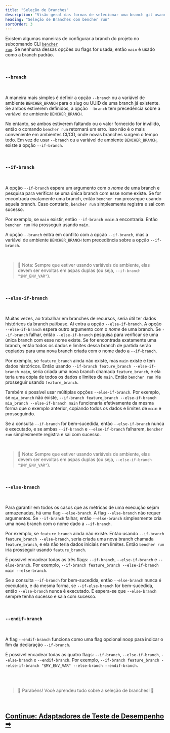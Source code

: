 ```yaml
---
title: "Seleção de Branches"
description: "Visão geral das formas de selecionar uma branch git usando o subcomando CLI bencher run"
heading: "Seleção de Branches com bencher run"
sortOrder: 3
---
```


Existem algumas maneiras de configurar a branch do projeto no subcomando CLI <code><a href="/pt/docs/explanation/bencher-run/">bencher run</a></code>.
Se nenhuma dessas opções ou flags for usada, então `main` é usado como a branch padrão.

<br />

### `--branch`

<br />

A maneira mais simples é definir a opção `--branch` ou a variável de ambiente `BENCHER_BRANCH` para o slug ou UUID de uma branch já existente.
Se ambos estiverem definidos, a opção `--branch` tem precedência sobre a variável de ambiente `BENCHER_BRANCH`.

No entanto, se ambos estiverem faltando ou o valor fornecido for inválido, então o comando `bencher run` retornará um erro.
Isso não é o mais conveniente em ambientes CI/CD, onde novas branches surgem o tempo todo.
Em vez de usar `--branch` ou a variável de ambiente `BENCHER_BRANCH`, existe a opção `--if-branch`.

<br />

### `--if-branch`

<br />

A opção `--if-branch` espera um argumento com o _nome_ de uma branch e pesquisa para verificar se uma única branch com esse nome existe.
Se for encontrada exatamente uma branch, então `bencher run` prossegue usando aquela branch.
Caso contrário, `bencher run` simplesmente registra e sai com sucesso.

Por exemplo, se `main` existir, então `--if-branch main` a encontraria. Então `bencher run` iria prosseguir usando `main`.

A opção `--branch` entra em conflito com a opção `--if-branch`, mas a variável de ambiente `BENCHER_BRANCH` tem precedência sobre a opção `--if-branch`.

<br />

> 🐰 Nota: Sempre que estiver usando variáveis de ambiente, elas devem ser envoltas em aspas duplas (ou seja, `--if-branch "$MY_ENV_VAR"`).

<br />

### `--else-if-branch`

<br />

Muitas vezes, ao trabalhar em branches de recursos, seria útil ter dados históricos da branch pai/base.
Aí entra a opção `--else-if-branch`.
A opção `--else-if-branch` espera outro argumento com o _nome_ de uma branch.
Se `--if-branch` falhar, então `--else-if-branch` pesquisa para verificar se uma única branch com esse nome existe.
Se for encontrada exatamente uma branch, então todos os dados e limites dessa branch de partida serão copiados para uma nova branch criada com o nome dado a `--if-branch`.

Por exemplo, se `feature_branch` ainda não existe, mas `main` existe e tem dados históricos.
Então usando `--if-branch feature_branch --else-if-branch main`, seria criada uma nova branch chamada `feature_branch`,
e ela teria uma cópia de todos os dados e limites de `main`.
Então `bencher run` iria prosseguir usando `feature_branch`.

Também é possível usar múltiplas opções `--else-if-branch`.
Por exemplo, se `mia_branch` não existe, `--if-branch feature_branch --else-if-branch mia_branch --else-if-branch main`
funcionaria efetivamente da mesma forma que o exemplo anterior, copiando todos os dados e limites de `main` e prosseguindo.

Se a consulta `--if-branch` for bem-sucedida, então `--else-if-branch` nunca é executado, e se ambas `--if-branch` e `--else-if-branch` falharem, `bencher run` simplesmente registra e sai com sucesso.

<br />

> 🐰 Nota: Sempre que estiver usando variáveis de ambiente, elas devem ser envoltas em aspas duplas (ou seja, `--else-if-branch "$MY_ENV_VAR"`).

<br />

### `--else-branch`

<br />

Para garantir em todos os casos que as métricas de uma execução sejam armazenadas, há uma flag `--else-branch`.
A flag `--else-branch` não requer argumentos.
Se `--if-branch` falhar, então `--else-branch` simplesmente cria uma nova branch com o nome dado a `--if-branch`.

Por exemplo, se `feature_branch` ainda não existe.
Então usando `--if-branch feature_branch --else-branch`, seria criada uma nova branch chamada `feature_branch`,
e ela não teria dados iniciais nem limites.
Então `bencher run` iria prosseguir usando `feature_branch`.

É possível encadear todas as três flags: `--if-branch`, `--else-if-branch` e `--else-branch`.
Por exemplo, `--if-branch feature_branch --else-if-branch main --else-branch`.

Se a consulta `--if-branch` for bem-sucedida, então `--else-branch` nunca é executado, e da mesma forma, se `--if-else-branch` for bem-sucedida, então `--else-branch` nunca é executado.
E espera-se que `--else-branch` sempre tenha sucesso e saia com sucesso.

<br />

### `--endif-branch`

<br />

A flag `--endif-branch` funciona como uma flag opcional noop para indicar o fim da declaração `--if-branch`.

É possível encadear todas as quatro flags: `--if-branch`, `--else-if-branch`, `--else-branch` e `--endif-branch`.
Por exemplo, `--if-branch feature_branch --else-if-branch "$MY_ENV_VAR" --else-branch --endif-branch`.

<br />
<br />

> 🐰 Parabéns! Você aprendeu tudo sobre a seleção de branches! 🎉

<br/>

<h2><a href="/pt/docs/explanation/adapters/">Continue: Adaptadores de Teste de Desempenho ➡</a></h2>
